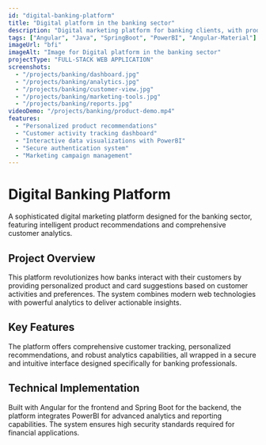 ```yaml
---
id: "digital-banking-platform"
title: "Digital platform in the banking sector"
description: "Digital marketing platform for banking clients, with product and card suggestions to clients depending on their activities."
tags: ["Angular", "Java", "SpringBoot", "PowerBI", "Angular-Material"]
imageUrl: "bfi"
imageAlt: "Image for Digital platform in the banking sector"
projectType: "FULL-STACK WEB APPLICATION"
screenshots:
  - "/projects/banking/dashboard.jpg"
  - "/projects/banking/analytics.jpg"
  - "/projects/banking/customer-view.jpg"
  - "/projects/banking/marketing-tools.jpg"
  - "/projects/banking/reports.jpg"
videoDemo: "/projects/banking/product-demo.mp4"
features:
  - "Personalized product recommendations"
  - "Customer activity tracking dashboard"
  - "Interactive data visualizations with PowerBI"
  - "Secure authentication system"
  - "Marketing campaign management"
---
```


# Digital Banking Platform

A sophisticated digital marketing platform designed for the banking sector, featuring intelligent product recommendations and comprehensive customer analytics.

## Project Overview

This platform revolutionizes how banks interact with their customers by providing personalized product and card suggestions based on customer activities and preferences. The system combines modern web technologies with powerful analytics to deliver actionable insights.

## Key Features

The platform offers comprehensive customer tracking, personalized recommendations, and robust analytics capabilities, all wrapped in a secure and intuitive interface designed specifically for banking professionals.

## Technical Implementation

Built with Angular for the frontend and Spring Boot for the backend, the platform integrates PowerBI for advanced analytics and reporting capabilities. The system ensures high security standards required for financial applications.
